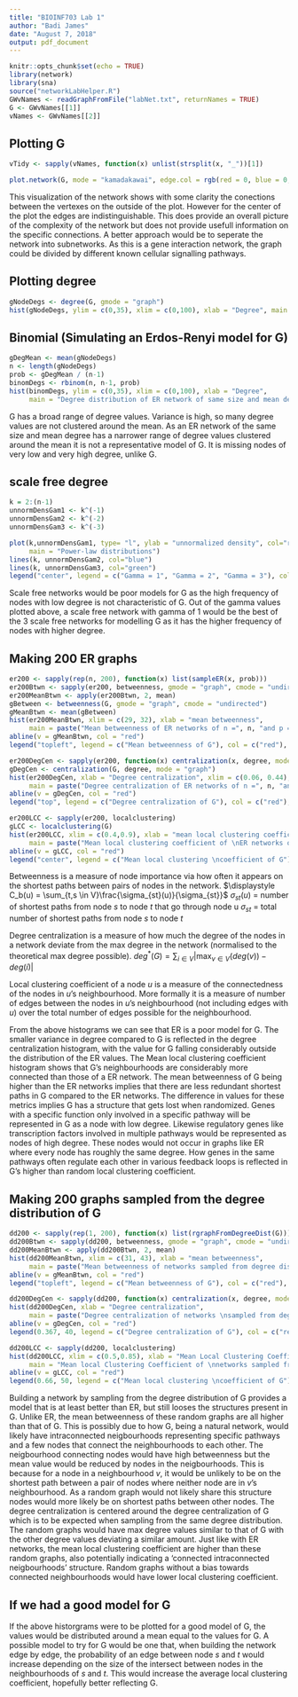 ```yaml
---
title: "BIOINF703 Lab 1"
author: "Badi James"
date: "August 7, 2018"
output: pdf_document
---
```


```r
knitr::opts_chunk$set(echo = TRUE)
library(network)
library(sna)
source("networkLabHelper.R")
GWvNames <- readGraphFromFile("labNet.txt", returnNames = TRUE)
G <- GWvNames[[1]]
vNames <- GWvNames[[2]]
```

## Plotting G

```r
vTidy <- sapply(vNames, function(x) unlist(strsplit(x, "_"))[1])

plot.network(G, mode = "kamadakawai", edge.col = rgb(red = 0, blue = 0, green = 0, alpha = 0.05), label = vTidy, label.cex = 0.5, label.col = "blue")
```

This visualization of the network shows with some clarity the conections between the vertexes on the outside of the plot. However for the center of the plot the edges are indistinguishable. This does provide an overall picture of the complexity of the network but does not provide usefull information on the specific connections. A better approach would be to seperate the network into subnetworks. As this is a gene interaction network, the graph could be divided by different known cellular signalling pathways. 

## Plotting degree

```r
gNodeDegs <- degree(G, gmode = "graph")
hist(gNodeDegs, ylim = c(0,35), xlim = c(0,100), xlab = "Degree", main = "Degree distribution of G")

```

## Binomial (Simulating an Erdos-Renyi model for G)

```r
gDegMean <- mean(gNodeDegs)
n <- length(gNodeDegs)
prob <- gDegMean / (n-1)
binomDegs <- rbinom(n, n-1, prob)
hist(binomDegs, ylim = c(0,35), xlim = c(0,100), xlab = "Degree", 
     main = "Degree distribution of ER network of same size and mean degree of G")

```

G has a broad range of degree values. Variance is high, so many degree values are not clustered around the mean.
As an ER network of the same size and mean degree has a narrower range of degree values clustered around the mean it is not a representative model of G. It is missing nodes of very low and very high degree, unlike G. 

## scale free degree

```r
k = 2:(n-1)
unnormDensGam1 <- k^(-1)
unnormDensGam2 <- k^(-2)
unnormDensGam3 <- k^(-3)

plot(k,unnormDensGam1, type= "l", ylab = "unnormalized density", col="red",
     main = "Power-law distributions")
lines(k, unnormDensGam2, col="blue")
lines(k, unnormDensGam3, col="green")
legend("center", legend = c("Gamma = 1", "Gamma = 2", "Gamma = 3"), col= c("red", "blue", "green"), lty = c(1,1,1))
```

Scale free networks would be poor models for G as the high frequency of nodes with low degree is not characteristic of G. Out of the gamma values plotted above, a scale free network with gamma of 1 would be the best of the 3 scale free networks for modelling G as it has the higher frequency of nodes with higher degree. 

## Making 200 ER graphs

```r
er200 <- sapply(rep(n, 200), function(x) list(sampleER(x, prob)))
er200Btwn <- sapply(er200, betweenness, gmode = "graph", cmode = "undirected")
er200MeanBtwn <- apply(er200Btwn, 2, mean)
gBetween <- betweenness(G, gmode = "graph", cmode = "undirected")
gMeanBtwn <- mean(gBetween)
hist(er200MeanBtwn, xlim = c(29, 32), xlab = "mean betweenness",
     main = paste("Mean betweenness of ER networks of n =", n, "and p =", round(prob,4)))
abline(v = gMeanBtwn, col = "red")
legend("topleft", legend = c("Mean betweenness of G"), col = c("red"), lty = c(1))
```

```r
er200DegCen <- sapply(er200, function(x) centralization(x, degree, mode = "graph"))
gDegCen <- centralization(G, degree, mode = "graph")
hist(er200DegCen, xlab = "Degree centralization", xlim = c(0.06, 0.44), 
     main = paste("Degree centralization of ER networks of n =", n, "and p =", round(prob,4)))
abline(v = gDegCen, col = "red")
legend("top", legend = c("Degree centralization of G"), col = c("red"), lty = c(1))
```

```r
er200LCC <- sapply(er200, localclustering)
gLCC <- localclustering(G)
hist(er200LCC, xlim = c(0.4,0.9), xlab = "mean local clustering coefficient",
     main = paste("Mean local clustering coefficient of \nER networks of n =", n, "and p =", round(prob,4)))
abline(v = gLCC, col = "red")
legend("center", legend = c("Mean local clustering \ncoefficient of G"), col = c("red"), lty = c(1))
```

Betweenness is a measure of node importance via how often it appears on the shortest paths between pairs of nodes in the network. 
$\displaystyle C_b(u) = \sum_{t,s \in V}\frac{\sigma_{st}(u)}{\sigma_{st}}$
$\sigma_{st}(u)$ = number of shortest paths from node $s$ to node $t$ that go through node u
$\sigma_{st}$ = total number of shortest paths from node $s$ to node $t$

Degree centralization is a measure of how much the degree of the nodes in a network deviate from the max degree in the network (normalised to the theoretical max degree possible).
$\displaystyle deg^*(G) = \sum_{i\in V}|\max_{v \in V}(deg(v)) - deg(i)|$

Local clustering coefficient of a node $u$ is a measure of the connectedness of the nodes in $u$'s neighbourhood. More formally it is a measure of number of edges between the nodes in $u$'s neighbourhood (not including edges with $u$) over the total number of edges possible for the neighbourhood.

From the above histograms we can see that ER is a poor model for G. The smaller variance in degree compared to G is reflected in the degree centralization histogram, with the value for G falling considerably outside the distribution of the ER values. The Mean local clustering coefficient histogram shows that G's neighbourhoods are considerably more connected than those of a ER network. The mean betweenness of G being higher than the ER networks implies that there are less redundant shortest paths in G compared to the ER networks. The difference in values for these metrics implies G has a structure that gets lost when randomized. Genes with a specific function only involved in a specific pathway will be represented in G as a node with low degree. Likewise regulatory genes like transcription factors involved in multiple pathways would be represented as nodes of high degree. These nodes would not occur in graphs like ER where every node has roughly the same degree. How genes in the same pathways often regulate each other in various feedback loops is reflected in G's higher than random local clustering coefficient. 

## Making 200 graphs sampled from the degree distribution of G

```r
dd200 <- sapply(rep(1, 200), function(x) list(rgraphFromDegreeDist(G)))
dd200Btwn <- sapply(dd200, betweenness, gmode = "graph", cmode = "undirected")
dd200MeanBtwn <- apply(dd200Btwn, 2, mean)
hist(dd200MeanBtwn, xlim = c(31, 43), xlab = "mean betweenness",
     main = paste("Mean betweenness of networks sampled from degree distribution of G"))
abline(v = gMeanBtwn, col = "red")
legend("topleft", legend = c("Mean betweenness of G"), col = c("red"), lty = c(1))
```

```r
dd200DegCen <- sapply(dd200, function(x) centralization(x, degree, mode = "graph"))
hist(dd200DegCen, xlab = "Degree centralization",
     main = paste("Degree centralization of networks \nsampled from degree distribution of G"))
abline(v = gDegCen, col = "red")
legend(0.367, 40, legend = c("Degree centralization of G"), col = c("red"), lty = c(1))
```

```r
dd200LCC <- sapply(dd200, localclustering)
hist(dd200LCC, xlim = c(0.5,0.85), xlab = "Mean Local Clustering Coefficient",
     main = "Mean local Clustering Coefficient of \nnetworks sampled from degree distribution of G")
abline(v = gLCC, col = "red")
legend(0.66, 50, legend = c("Mean local clustering \ncoefficient of G"), col = c("red"), lty = c(1))
```

Building a network by sampling from the degree distribution of G provides a model that is at least better than ER, but still looses the structures present in G. Unlike ER, the mean betweenness of these random graphs are all higher than that of G. This is possibly due to how G, being a natural network, would likely have intraconnected neigbourhoods representing specific pathways and a few nodes that connect the neighbourhoods to each other. The neigbourhood connecting nodes would have high betweenness but the mean value would be reduced by nodes in the neigbourhoods. This is because for a node in a neighbourhood $v$, it would be unlikely to be on the shortest path between a pair of nodes where neither node are in $v$'s neighbourhood. As a random graph would not likely share this structure nodes would more likely be on shortest paths between other nodes.
The degree centralization is centered around the degree centralization of G which is to be expected when sampling from the same degree distribution. The random graphs would have max degree values similar to that of G with the other degree values deviating a similar amount. 
Just like with ER networks, the mean local clustering coefficient are higher than these random graphs, also potentially indicating a 'connected intraconnected neigbourhoods' structure. Random graphs without a bias towards connected neighbourhoods would have lower local clustering coefficient.

## If we had a good model for G

If the above historgrams were to be plotted for a good model of G, the values would be distributed around a mean equal to the values for G. A possible model to try for G would be one that, when building the network edge by edge, the probability of an edge between node $s$ and $t$ would increase depending on the size of the intersect between nodes in the neighbourhoods of $s$ and $t$. This would increase the average local clustering coefficient, hopefully better reflecting G.   